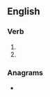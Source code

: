 ==English==

===Verb===
{{head|en|verb form}}

# {{en-past of|spang}}
# {{en-past of|spange}}

===Anagrams===
* {{anagrams|en|gnasped}}